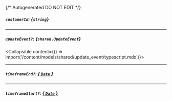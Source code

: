 {/* Autogenerated DO NOT EDIT  */}

##### `customerId`: *{`string`}*

---
##### `updateEvent?`: *{`shared.UpdateEvent`}*
<Collapsible content={() => import('/content/models/shared/update_event/typescript.mdx')}>
</Collapsible>

---
##### `timeframeEnd?`: [*{ `Date` }*](https://developer.mozilla.org/en-US/docs/Web/JavaScript/Reference/Global_Objects/Date)

---
##### `timeframeStart?`: [*{ `Date` }*](https://developer.mozilla.org/en-US/docs/Web/JavaScript/Reference/Global_Objects/Date)

